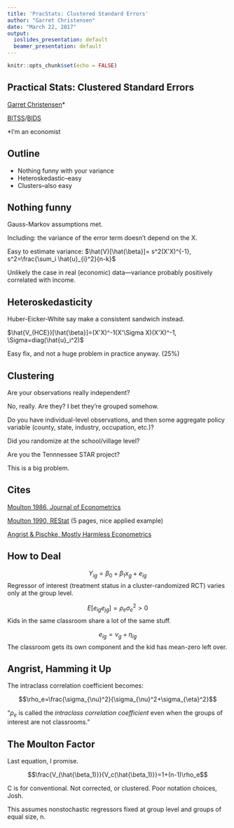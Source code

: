```yaml
---
title: 'PracStats: Clustered Standard Errors'
author: "Garret Christensen"
date: "March 22, 2017"
output:
  ioslides_presentation: default
  beamer_presentation: default
---
```


```r
knitr::opts_chunk$set(echo = FALSE)
```

## Practical Stats: Clustered Standard Errors

[Garret Christensen](http://www.ocf.berkeley.edu/~garret)*

[BITSS](http://www.bitss.org)/[BIDS](http://bids.berkeley.edu)

*I'm an economist

## Outline

* Nothing funny with your variance
* Heteroskedastic--easy
* Clusters--also easy


## Nothing funny 

Gauss-Markov assumptions met.

Including: the variance of the error term doesn't depend on the X.

Easy to estimate variance: $\hat{V}[\hat{\beta}]= s^2(X'X)^{-1}, s^2=\frac{\sum_i \hat{u}_{i}^2}{n-k}$

Unlikely the case in real (economic) data---variance probably positively correlated with income.


## Heteroskedasticity

Huber-Eicker-White say make a consistent sandwich instead.

$\hat{V_{HCE}}[\hat{\beta}]=(X'X)^-1(X'\Sigma X)(X'X)^-1, \Sigma=diag(\hat{u}_i^2)$

Easy fix, and not a huge problem in practice anyway. (25%)

## Clustering
Are your observations really independent?

\pause
No, really. Are they? I bet they're grouped somehow.

\pause
Do you have individual-level observations, and then some aggregate policy variable (county, state, industry, occupation, etc.)?

\pause
Did you randomize at the school/village level?

\pause
Are you the Tennnessee STAR project?

\pause
This is a big problem.


## Cites

[Moulton 1986, Journal of Econometrics](http://www.sciencedirect.com/science/article/pii/0304407686900217) 

[Moulton 1990, REStat](http://www.jstor.org/stable/2109724) (5 pages, nice applied example)

[Angrist & Pischke, Mostly Harmless Econometrics](http://oskicat.berkeley.edu/record=b18584716?)

## How to Deal

$$Y_{ig}=\beta_0+\beta_1 x_g+e_{ig}$$
Regressor of interest (treatment status in a cluster-randomized RCT) varies only at the group level.

$$E[e_{ig}e_{jg}]=\rho_e \sigma_e^2>0$$
Kids in the same classroom share a lot of the same stuff.

$$e_{ig}=\nu_g +\eta_{ig}$$
The classroom gets its own component and the kid has mean-zero left over.

## Angrist, Hamming it Up

The intraclass correlation coefficient becomes:

$$\rho_e=\frac{\sigma_{\nu}^2}{\sigma_{\nu}^2+\sigma_{\eta}^2}$$

"$\rho_e$ is called the *intraclass correlation coefficient* even when the groups of interest are not classrooms."

## The Moulton Factor

Last equation, I promise.

$$\frac{V_(\hat{\beta_1)}}{V_c(\hat{\beta_1)}}=1+(n-1)\rho_e$$

C is for conventional. Not corrected, or clustered. Poor notation choices, Josh.

This assumes nonstochastic regressors fixed at group level and groups of equal size, n.

